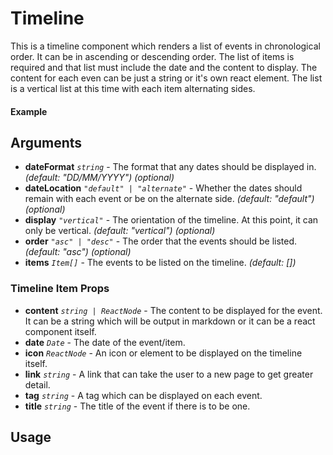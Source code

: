 
<Meta of={Timeline} title="Timeline" />

# Timeline

This is a timeline component which renders a list of events in chronological order. It can be in ascending or descending order. The list of items is required and that list must include the date and the content to display. The content for each even can be just a string or it's own react element. The list is a vertical list at this time with each item alternating sides.

#### Example

<Canvas of={Timeline.Default} />

## Arguments

- **dateFormat** _`string`_ - The format that any dates should be displayed in. _(default: "DD/MM/YYYY")_ _(optional)_
- **dateLocation** _`"default" | "alternate"`_ - Whether the dates should remain with each event or be on the alternate side. _(default: "default")_ _(optional)_
- **display** _`"vertical"`_ - The orientation of the timeline. At this point, it can only be vertical. _(default: "vertical")_ _(optional)_
- **order** _`"asc" | "desc"`_ - The order that the events should be listed. _(default: "asc")_ _(optional)_
- **items** _`Item[]`_ - The events to be listed on the timeline. _(default: [])_

### Timeline Item Props

- **content** _`string | ReactNode`_ - The content to be displayed for the event. It can be a string which will be output in markdown or it can be a react component itself.
- **date** _`Date`_ - The date of the event/item.
- **icon** _`ReactNode`_ - An icon or element to be displayed on the timeline itself.
- **link** _`string`_ - A link that can take the user to a new page to get greater detail.
- **tag** _`string`_ - A tag which can be displayed on each event.
- **title** _`string`_ - The title of the event if there is to be one.

## Usage

```ts
import {Timeline} from "@nick8green/components";

const Example = () => {
  return (
      <Timeline
        dateFormat="ddd Do MMM YYYY",
        items={[
          {
            icon: "🎉",
            title: "Event One",
            date: new Date("2025-08-21"),
            content:
              "Lorem ipsum dolor sit amet, consectetur adipiscing elit. Sed non erat sodales, gravida ex et, tempus sapien. Integer dignissim faucibus metus id cursus. Duis cursus erat a tellus ornare, ut molestie massa tincidunt. In viverra, diam sed fringilla tempus, justo nulla vestibulum felis, at imperdiet leo magna ac metus. Nunc facilisis rutrum diam, ut eleifend nunc efficitur semper. Nam arcu massa, fringilla at semper dapibus, volutpat at arcu. Integer est urna, consequat vel est a, consequat vulputate leo. Nulla ut risus at elit rhoncus mollis vel in magna. Orci varius natoque penatibus et magnis dis parturient montes, nascetur ridiculus mus.",
          },
          {
            date: new Date("2025-08-22"),
            content:
              "Maecenas sodales volutpat leo, ac mattis arcu blandit id. Cras aliquam dapibus sem non tempus. Vivamus vitae dolor eget velit fringilla bibendum quis et sem. Curabitur accumsan bibendum elit molestie interdum. Donec pellentesque neque et pharetra tempor. Maecenas ullamcorper quis justo at fringilla. Aenean id interdum diam, a sodales nisl. Suspendisse sed diam eu leo consectetur rutrum. Class aptent taciti sociosqu ad litora torquent per conubia nostra, per inceptos himenaeos. Donec venenatis urna dapibus ullamcorper ultricies. Vestibulum ante ipsum primis in faucibus orci luctus et ultrices posuere cubilia curae; Cras vitae nunc feugiat, eleifend turpis vel, hendrerit turpis.",
            tag: "In Progress",
            link: "https://example.com",
          },
          {
            title: "Event Three",
            icon: <Icon name="code" pack="solid" />,
            date: new Date("2025-08-23"),
            content:
              "Cras sem sem, maximus nec sem et, congue suscipit nunc. Integer mattis luctus dui in facilisis. Morbi eget eros eget urna dictum hendrerit. Aliquam pharetra urna a posuere rutrum. Morbi ac urna sed risus eleifend scelerisque et nec turpis. Aliquam erat volutpat. Praesent vehicula dictum nulla tristique aliquam.",
            tag: "Completed",
          },
          {
            date: new Date("2025-08-20"),
            content: "Maecenas sodales volutpat leo, ac mattis arcu blandit id.",
          },
          {
            date: new Date("2025-08-24"),
            content:
              "Lorem ipsum dolor sit amet, consectetur adipiscing elit. Morbi imperdiet sem ac mi fringilla viverra. Ut posuere pretium lectus at sodales. Phasellus ut est sed ante lacinia condimentum. Praesent pulvinar risus velit. Nulla vitae velit nisi. Donec rhoncus commodo tellus. Aliquam malesuada, massa at luctus iaculis, eros magna efficitur ligula, eget dictum leo massa in massa. Quisque ac pulvinar lectus. Nullam rutrum in neque et accumsan.",
          },
          {
            date: new Date("2025-08-25"),
            content:
              "Pellentesque finibus consequat vehicula. Class aptent taciti sociosqu ad litora torquent per conubia nostra, per inceptos himenaeos. Quisque interdum est quis odio suscipit consequat. Aenean egestas urna et mi congue convallis. Cras mollis quis magna ut eleifend. Nunc molestie gravida erat vel consectetur. Donec aliquet sollicitudin mi quis congue. Cras ac eros mattis, auctor quam ac, mattis leo. Nullam gravida magna a turpis tempor aliquet.",
          },
          {
            date: new Date("2025-08-26"),
            content:
              "Proin iaculis tortor mi, nec ornare turpis finibus sit amet. Aenean accumsan convallis urna. Fusce nec bibendum odio. Aliquam ac ultricies sem. Nulla erat mauris, interdum non pretium quis, efficitur nec ante. Donec metus mi, tincidunt in placerat ac, pellentesque eu metus. Nulla facilisi. Phasellus vehicula rhoncus metus, ut interdum sem feugiat non. Proin quis pulvinar metus.",
          },
          {
            date: new Date("2025-08-27"),
            content:
              "Integer in aliquet metus, quis vulputate diam. Nulla dictum ex ac nisl tristique bibendum. Sed turpis justo, gravida ut enim at, vehicula iaculis diam. Morbi ultrices ornare dolor non maximus. Vestibulum ante ipsum primis in faucibus orci luctus et ultrices posuere cubilia curae; In finibus urna gravida sapien rhoncus consectetur in a nisl. Cras convallis elementum lacus eu aliquet. Proin nec blandit libero, quis faucibus nunc. Sed odio nunc, fermentum in massa eu, sodales tristique metus. Nullam pharetra faucibus nunc, nec fringilla metus pellentesque ut. Vestibulum dui neque, gravida sit amet sem vel, mollis maximus quam.",
          },
        ]}
      />
  );
};

export default Example;
```
